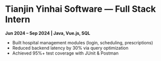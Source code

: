 # Tianjin Yinhai Software — Full Stack Intern
**Jun 2024 – Sep 2024 | Java, Vue.js, SQL**

- Built hospital management modules (login, scheduling, prescriptions)  
- Reduced backend latency by 30% via query optimization  
- Achieved 95%+ test coverage with JUnit & Postman
